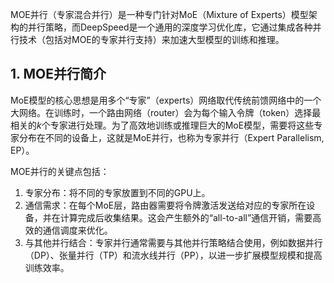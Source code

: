 
<WordCount>


MOE并行（专家混合并行）是一种专门针对MoE（Mixture of Experts）模型架构的并行策略，而DeepSpeed是一个通用的深度学习优化库，它通过集成各种并行技术（包括对MOE的专家并行支持）来加速大型模型的训练和推理。

## 1. MOE并行简介

MoE模型的核心思想是用多个“专家”（experts）网络取代传统前馈网络中的一个大网络。在训练时，一个路由网络（router）会为每个输入令牌（token）选择最相关的$k$个专家进行处理。为了高效地训练或推理巨大的MoE模型，需要将这些专家分布在不同的设备上，这就是MoE并行，也称为专家并行（Expert Parallelism, EP）。

MOE并行的关键点包括：

1. 专家分布：将不同的专家放置到不同的GPU上。
2. 通信需求：在每个MoE层，路由器需要将令牌激活发送给对应的专家所在设备，并在计算完成后收集结果。这会产生额外的“all-to-all”通信开销，需要高效的通信调度来优化。
3. 与其他并行结合：专家并行通常需要与其他并行策略结合使用，例如数据并行（DP）、张量并行（TP）和流水线并行（PP），以进一步扩展模型规模和提高训练效率。 


</WordCount>